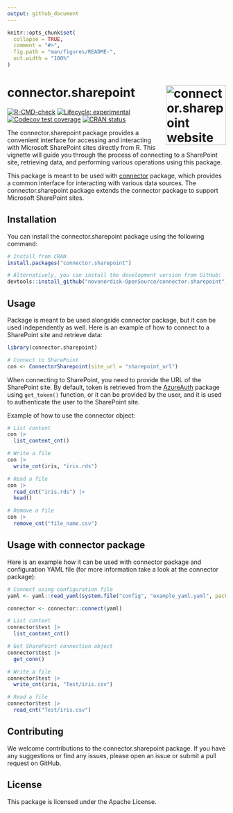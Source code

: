 ```yaml
---
output: github_document
---
```


<!-- README.md is generated from README.Rmd. Please edit that file -->

```r
knitr::opts_chunk$set(
  collapse = TRUE,
  comment = "#>",
  fig.path = "man/figures/README-",
  out.width = "100%"
)
```

# connector.sharepoint <a href="https://novonordisk-opensource.github.io/connector.sharepoint"><img src="man/figures/logo.png" align="right" height="138" alt="connector.sharepoint website" /></a>

<!-- badges: start -->
[![R-CMD-check](https://github.com/novonordisk-OpenSource/connector.sharepoint/actions/workflows/check_and_co.yaml/badge.svg)](https://github.com/novonordisk-OpenSource/connector.sharepoint/actions/workflows/check_and_co.yaml)
[![Lifecycle: experimental](https://img.shields.io/badge/lifecycle-experimental-orange.svg)](https://lifecycle.r-lib.org/articles/stages.html#experimental)
[![Codecov test coverage](https://codecov.io/gh/NovoNordisk-OpenSource/connector.sharepoint/graph/badge.svg)](https://app.codecov.io/gh/NovoNordisk-OpenSource/connector.sharepoint)
[![CRAN status](https://www.r-pkg.org/badges/version/connector.sharepoint)](https://CRAN.R-project.org/package=connector.sharepoint)
<!-- badges: end -->

The connector.sharepoint package provides a convenient interface for accessing and interacting with Microsoft SharePoint sites directly from R. This vignette will guide you through the process of connecting to a SharePoint site, retrieving data, and performing various operations using this package.

This package is meant to be used with [connector]("https://github.com/novonordisk-OpenSource/connector") package, which 
provides a common interface for interacting with various data sources. The connector.sharepoint package extends the connector package to support Microsoft 
SharePoint sites.

## Installation

You can install the connector.sharepoint package using the following command:

```r
# Install from CRAN
install.packages("connector.sharepoint")

# Alternatively, you can install the development version from GitHub:
devtools::install_github("novonordisk-OpenSource/connector.sharepoint")
```


## Usage

Package is meant to be used alongside connector package, but it can be used 
independently as well. Here is an example of how to connect to a SharePoint site
and retrieve data:

```r
library(connector.sharepoint)

# Connect to SharePoint
con <- ConnectorSharepoint(site_url = "sharepoint_url")
```

When connecting to SharePoint, you need to provide the URL of the SharePoint 
site. By default, token is retrieved from the [AzureAuth]("https://github.com/Azure/AzureAuth") package using `get_token()` 
function, or it can be provided by the user, and it is used to authenticate the 
user to the SharePoint site.

Example of how to use the connector object:
```r
# List content
con |>
  list_content_cnt()

# Write a file
con |>
  write_cnt(iris, "iris.rds")

# Read a file
con |>
  read_cnt("iris.rds") |>
  head()

# Remove a file
con |>
  remove_cnt("file_name.csv")
```

## Usage with connector package

Here is an example how it can be used with connector package and configuration 
YAML file (for more information take a look at the connector package):
```r
# Connect using configuration file
yaml <- yaml::read_yaml(system.file("config", "example_yaml.yaml", package = "connector.sharepoint"), eval.expr = TRUE)

connector <- connector::connect(yaml)

# List content
connector$test |>
  list_content_cnt()

# Get SharePoint connection object
connector$test |>
  get_conn()

# Write a file
connector$test |>
  write_cnt(iris, "Test/iris.csv")

# Read a file
connector$test |>
  read_cnt("Test/iris.csv")
```

## Contributing
We welcome contributions to the connector.sharepoint package. If you have any 
suggestions or find any issues, please open an issue or submit a pull request 
on GitHub.

## License
This package is licensed under the Apache License.
